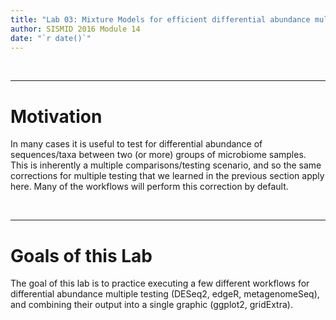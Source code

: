 ```yaml
---
title: "Lab 03: Mixture Models for efficient differential abundance multiple-testing"
author: SISMID 2016 Module 14
date: "`r date()`"
---
```





&nbsp;

---

# Motivation

In many cases it is useful to test for differential abundance
of sequences/taxa between two (or more) groups of microbiome samples.
This is inherently a multiple comparisons/testing scenario,
and so the same corrections for multiple testing that we learned in the previous section apply here. 
Many of the workflows will perform this correction by default.



&nbsp;

---

# Goals of this Lab

The goal of this lab is to practice executing a few different workflows
for differential abundance multiple testing (DESeq2, edgeR, metagenomeSeq),
and combining their output into a single graphic (ggplot2, gridExtra).



